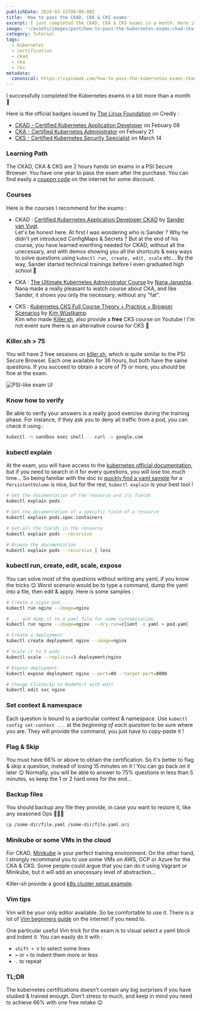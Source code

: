 ```yaml
---
publishDate: 2024-03-15T00:00:00Z
title: 'How to pass the CKAD, CKA & CKS exams'
excerpt: I just completed the CKAD, CKA & CKS exams in a month. Here is my tips & tricks to do the same 😌
image: '~/assets/images/post/how-to-pass-the-kubernetes-exams-ckad-cka-cks-in-1-month/cover.png'
category: Tutorial
tags:
  - kubernetes
  - certification
  - ckad
  - cka
  - cks
metadata:
  canonical: https://vspiewak.com/how-to-pass-the-kubernetes-exams-ckad-cka-cks-in-1-month
---
```


I successfully completed the Kubernetes exams in a bit more than a month 🥳

Here is the official badges issued by [The Linux Foundation](https://www.credly.com/organizations/the-linux-foundation/badges) on Credly :
* [CKAD - Certified Kubernetes Application Developer](https://www.credly.com/badges/f991d9ce-d925-45d4-a592-bf8f7c8ebd92) on Febuary 08 
* [CKA - Certified Kubernetes Administrator](https://www.credly.com/badges/6872ba19-6ee8-4a9b-8121-ae12fb492729) on Febuary 21
* [CKS - Certified Kubernetes Security Specialist](https://www.credly.com/earner/earned/badge/77c4829d-0372-4ff4-96e4-e3d091761057) on March 14

### Learning Path

The CKAD, CKA & CKS are 2 hours hands on exams in a PSI Secure Browser. 
You have one year to pass the exam after the purchase.
You can find easily a [coupon code](https://www.google.com/search?q=ckad+coupon+code) on the internet for some discount.


### Courses

Here is the courses I recommend for the exams :
* CKAD : [Certified Kubernetes Application Developer CKAD](https://www.sandervanvugt.com/course/certified-kubernetes-application-developer-ckad-video-course/) by [Sander van Vugt](https://www.linkedin.com/in/sandervanvugt).    
Let's be honest here. At first I was wondering who is Sander ? Why he didn't yet introduced ConfigMaps & Secrets ?
But at the end of his course, you have learned everthing needed for CKAD, without all the unecessary, and with demos showing you all the shortcuts & easy ways to solve questions using `kubectl run, create, edit, scale` etc...
By the way, Sander started technical trainings before I even graduated high school 🫡

* CKA : [The Ultimate Kubernetes Administrator Course](https://www.techworld-with-nana.com/kubernetes-administrator-cka) by [Nana Janashia](https://www.linkedin.com/in/nana-janashia).   
Nana made a really pleasant to watch course about CKA, and like Sander, it shows you only the necessary, without any "fat".

* CKS : [Kubernetes CKS Full Course Theory + Practice + Browser Scenarios](https://www.youtube.com/watch?v=d9xfB5qaOfg) by [Kim Wüstkamp](https://www.linkedin.com/in/kimwuestkamp).   
Kim who made [Killer.sh](https://killer.sh), also provide a **free** CKS course on Youtube ! I'm not event sure there is an alternative course for CKS 🤔

### Killer.sh > 75

You will have 2 free sessions on [killer.sh](https://killer.sh/), which is quite similar to the PSI Secure Browser. 
Each one available for 36 hours, but both have the same questions.
If you succeed to obtain a score of 75 or more, you should be fine at the exam.

![PSI-like exam UI](~/assets/images/post/how-to-pass-the-kubernetes-exams-ckad-cka-cks-in-1-month/psi-like-exam.png)


### Know how to verify

Be able to verify your answers is a really good exercise during the training phase.
For instance, if they ask you to deny all traffic from a pod,
you can check it using :
```bash
kubectl -n sandbox exec shell -- curl -s google.com
```

### kubectl explain

At the exam, you will have access to the [kubernetes official documentation](https://kubernetes.io/docs), but if you need to search in it for every questions, you will lose too much time... So being familiar with the doc to [quickly find a yaml sample](https://kubernetes.io/docs/tasks/configure-pod-container/configure-persistent-volume-storage/) for a `PersistentVolume` is nice, but for the rest, `kubectl explain` is your best tool !

```bash
# Get the documentation of the resource and its fields
kubectl explain pods

# Get the documentation of a specific field of a resource
kubectl explain pods.spec.containers

# Get all the fields in the resource
kubectl explain pods --recursive

# Browse the documentation
kubectl explain pods --recursive | less
```

### kubectl run, create, edit, scale, expose

You can solve most of the questions without writing any yaml, if you know the tricks 😉
Worst scenario would be to type a command, dump the yaml into a file, then edit & apply.
Here is some samples :

```bash
# Create a nignx pod ...
kubectl run nginx --image=nginx 

# ... and dump it to a yaml file for some customization
kubectl run nginx --image=nginx  --dry-run=client -o yaml > pod.yaml

# Create a deployment
kubectl create deployment nginx --image=nginx 

# Scale it to 3 pods 
kubectl scale --replicas=3 deployment/nginx

# Expose deployment
kubectl expose deployment nginx --port=80 --target-port=8000

# Change ClusterIp to NodePort with edit
kubectl edit svc nginx
```

### Set context & namespace

Each question is bound to a particular context & namespace.
Use `kubectl config set-context ...` at the *beginning of each question* to be sure where you are.
They will provide the command, you just have to copy-paste it !


### Flag & Skip

You must have 66% or above to obtain the certification. So it's better to flag & skip a question, instead of losing 15 minutes on it ! You can go back on it later 😉
Normally, you will be able to answer to 75% questions in less than 5 minutes, so keep the 1 or 2 hard ones for the end...

### Backup files

You should backup any file they provide, in case you want to restore it, like any seasoned Ops 🧙🏻‍♂️

```bash
cp /some-dir/file.yaml /some-dir/file.yaml.ori
```

### Minikube or some VMs in the cloud

For CKAD, [Minikube](https://minikube.sigs.k8s.io) is your perfect training environment.
On the other hand, I strongly recommand you to use some VMs on AWS, GCP or Azure for the CKA & CKS.
Some people could argue that you can do it using Vagrant or Minikube, 
but it will add an unecessary level of abstraction...

Killer-sh provide a good [k8s cluster setup example](https://github.com/killer-sh/cks-course-environment).


### Vim tips

Vim will be your only editor available. So be comfortable to use it.
There is a lot of [Vim beginners guide](https://www.freecodecamp.org/news/vim-beginners-guide) on the internet if you need to.

One particular useful Vim trick for the exam is to visual select a yaml block and indent it.
You can easily do it with : 
* `shift + V` to select some lines
* `>` or `<` to indent them more or less
* `.` to repeat



### TL;DR

The kubernetes certifications doesn't contain any big surprises if you have studied & trained enough.
Don't stress to much, and keep in mind you need to achieve 66% with one free retake 😉